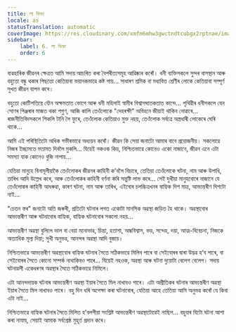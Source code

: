 ```yaml
---
title: লা ভিডা
locale: as
statusTranslation: automatic
coverImage: https://res.cloudinary.com/xmfm6mhw3gwctndtcubgx2rptnae/image/upload/v1740468922/small_cover_tratado_de_psicologia_revolucionaria_a4c0dca4e0.webp
sidebar:
    label: 6. লা ভিডা
    order: 6
---
```

ব্যৱহাৰিক জীৱনৰ ক্ষেত্ৰত আমি সদায় আচৰিত কৰা বৈপৰীত্যসমূহ আৱিষ্কাৰ কৰোঁ। ধনী ব্যক্তিসকলে সুন্দৰ বাসস্থান আৰু বহুতো বন্ধু থকাৰ পিছতো কেতিয়াবা ভয়ানকভাৱে কষ্ট পায়... সাধাৰণ শ্ৰমিক বা মধ্যবিত্ত শ্ৰেণীৰ লোকে কেতিয়াবা সম্পূৰ্ণ সুখত জীৱন যাপন কৰে।

বহুতো কোটিপতিয়ে যৌন অক্ষমতাত ভোগে আৰু ধনী মহিলাই স্বামীৰ বিশ্বাসঘাতকতাত কান্দে... পৃথিৱীৰ ধনীসকলে যেন সোণৰ পিঞ্জৰাৰ মাজত থকা শগুণ, আজি কালি তেওঁলোকে "দেহৰক্ষী" অবিহনে জীয়াই থাকিব নোৱাৰে... ৰাজনীতিবিদসকলে শিকলি টানি লৈ ফুৰে, তেওঁলোক কেতিয়াও মুক্ত নহয়, তেওঁলোক সৰ্বত্ৰে অস্ত্ৰধাৰী লোকেৰে ঘেৰি থাকে...

আমি এই পৰিস্থিতিটো অধিক গভীৰভাৱে অধ্যয়ন কৰোঁ। জীৱন কি সেয়া জনাটো আমাৰ বাবে প্ৰয়োজনীয়। সকলোৱে নিজৰ ইচ্ছামতে মতামত দিবলৈ মুকলি... যিয়েই নকওক কিয়, নিশ্চিতভাৱে কোনেও একো নাজানে, জীৱন এনে এটা সমস্যা যাক কোনেও বুজি নাপায়...

যেতিয়া মানুহে বিনামূলীয়াকৈ তেওঁলোকৰ জীৱনৰ কাহিনী ক’বলৈ বিচাৰে, তেতিয়া তেওঁলোকে ঘটনা, নাম আৰু উপাধি, তাৰিখ আদি উল্লেখ কৰে, আৰু তেওঁলোকৰ কাহিনী বৰ্ণনা কৰি সন্তুষ্টি লাভ কৰে... সেই দুখীয়া মানুহবোৰে নাজানে যে তেওঁলোকৰ কাহিনী আধৰুৱা, কাৰণ ঘটনা, নাম আৰু তাৰিখ, এইবোৰ চলচ্চিত্ৰখনৰ বাহ্যিক দিশ মাত্ৰ, আভ্যন্তৰীণ দিশটো নাই...

"চেতন স্তৰ" জনাটো অতি জৰুৰী, প্ৰতিটো ঘটনাৰ লগত একোটা মানসিক অৱস্থা জড়িত হৈ থাকে। অৱস্থাবোৰ আভ্যন্তৰীণ আৰু ঘটনাবোৰ বাহ্যিক, বাহ্যিক ঘটনাবোৰ সকলো নহয়...

আভ্যন্তৰীণ অৱস্থা বুলিলে ভাল বা বেয়া মনোভাৱ, চিন্তা, হতাশা, অন্ধবিশ্বাস, ভয়, সন্দেহ, দয়া, আত্ম-বিবেচনা, নিজকে অত্যাধিক মূল্য দিয়া; সুখী অনুভৱ, আনন্দৰ অৱস্থা আদি বুজায়।

নিশ্চিতভাৱে আভ্যন্তৰীণ অৱস্থাবোৰ বাহ্যিক ঘটনাৰ সৈতে সঠিকভাৱে মিলিব পাৰে বা সেইবোৰৰ দ্বাৰা উদ্ভৱ হ’ব পাৰে, বা সেইবোৰৰ সৈতে কোনো সম্পৰ্ক নাথাকিবও পাৰে... যিয়েই নহওক, অৱস্থা আৰু ঘটনা দুয়োটা বেলেগ বেলেগ। সদায় ঘটনাৱলী একেধৰণৰ অৱস্থাৰ সৈতে সঠিকভাৱে নিমিলে।

এটা আনন্দদায়ক ঘটনাৰ আভ্যন্তৰীণ অৱস্থা ইয়াৰ সৈতে মিল নাখাবও পাৰে। এটা অপ্ৰীতিকৰ ঘটনাৰ আভ্যন্তৰীণ অৱস্থা ইয়াৰ সৈতে মিল নাখাবও পাৰে। বহু দিন ধৰি অপেক্ষা কৰা ঘটনাবোৰ, যেতিয়া আহে তেতিয়া আমি অনুভৱ কৰোঁ যে কিবা এটা নাই...

নিশ্চিতভাৱে বাহ্যিক ঘটনাৰ সৈতে মিলিত হ’বলগীয়া সংশ্লিষ্ট আভ্যন্তৰীণ অৱস্থাটোৱেই নাছিল... বহুবাৰ যিটো ঘটনা আশা কৰা নাযায়, সেয়াই আমাক সৰ্বশ্ৰেষ্ঠ মুহূৰ্ত প্ৰদান কৰে।

